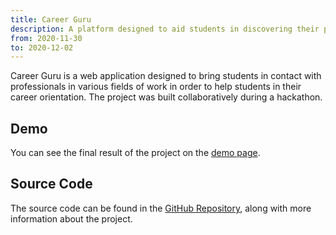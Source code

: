 ```yaml
---
title: Career Guru
description: A platform designed to aid students in discovering their professional orientation
from: 2020-11-30
to: 2020-12-02
---
```


Career Guru is a web application designed to bring students in contact with professionals in various fields of work in order to help students in their career orientation. The project was built collaboratively during a hackathon.

## Demo

You can see the final result of the project on the [demo page](https://career-guru.vercel.app).

## Source Code

The source code can be found in the [GitHub Repository](https://github.com/nico-bachner/career-guru), along with more information about the project.
